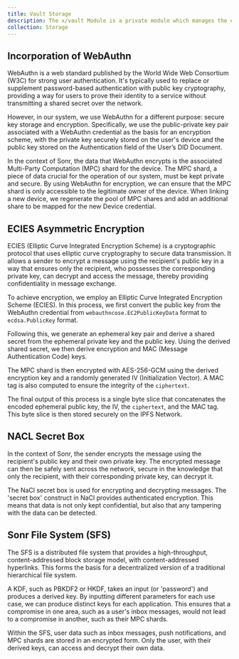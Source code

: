 ```yaml
---
title: Vault Storage
description: The x/vault Module is a private module which manages the encryption, storage, and retrieval of sensitive data in the Sonr network.
collection: Storage
---
```


## Incorporation of WebAuthn
WebAuthn is a web standard published by the World Wide Web Consortium (W3C) for strong user authentication. It's typically used to replace or supplement password-based authentication with public key cryptography, providing a way for users to prove their identity to a service without transmitting a shared secret over the network.

However, in our system, we use WebAuthn for a different purpose: secure key storage and encryption. Specifically, we use the public-private key pair associated with a WebAuthn credential as the basis for an encryption scheme, with the private key securely stored on the user's device and the public key stored on the Authentication field of the User’s DID Document.

In the context of Sonr, the data that WebAuthn encrypts is the associated Multi-Party Computation (MPC) shard for the device. The MPC shard, a piece of data crucial for the operation of our system, must be kept private and secure. By using WebAuthn for encryption, we can ensure that the MPC shard is only accessible to the legitimate owner of the device. When linking a new device, we regenerate the pool of MPC shares and add an additional share to be mapped for the new Device credential.

## ECIES Asymmetric Encryption
ECIES (Elliptic Curve Integrated Encryption Scheme) is a cryptographic protocol that uses elliptic curve cryptography to secure data transmission. It allows a sender to encrypt a message using the recipient's public key in a way that ensures only the recipient, who possesses the corresponding private key, can decrypt and access the message, thereby providing confidentiality in message exchange.

To achieve encryption, we employ an Elliptic Curve Integrated Encryption Scheme (ECIES). In this process, we first convert the public key from the WebAuthn credential from `webauthncose.EC2PublicKeyData` format to `ecdsa.PublicKey` format.

Following this, we generate an ephemeral key pair and derive a shared secret from the ephemeral private key and the public key. Using the derived shared secret, we then derive encryption and MAC (Message Authentication Code) keys.

The MPC shard is then encrypted with AES-256-GCM using the derived encryption key and a randomly generated IV (Initialization Vector). A MAC tag is also computed to ensure the integrity of the `ciphertext`.

The final output of this process is a single byte slice that concatenates the encoded ephemeral public key, the IV, the `ciphertext`, and the MAC tag. This byte slice is then stored securely on the IPFS Network.

## NACL Secret Box
In the context of Sonr, the sender encrypts the message using the recipient's public key and their own private key. The encrypted message can then be safely sent across the network, secure in the knowledge that only the recipient, with their corresponding private key, can decrypt it.

The NaCl secret box is used for encrypting and decrypting messages. The 'secret box' construct in NaCl provides authenticated encryption. This means that data is not only kept confidential, but also that any tampering with the data can be detected.

## Sonr File System (SFS)

The SFS is a distributed file system that provides a high-throughput, content-addressed block storage model, with content-addressed hyperlinks. This forms the basis for a decentralized version of a traditional hierarchical file system.

A KDF, such as PBKDF2 or HKDF, takes an input (or 'password') and produces a derived key. By inputting different parameters for each use case, we can produce distinct keys for each application. This ensures that a compromise in one area, such as a user's inbox messages, would not lead to a compromise in another, such as their MPC shards.

Within the SFS, user data such as inbox messages, push notifications, and MPC shards are stored in an encrypted form. Only the user, with their derived keys, can access and decrypt their own data.
